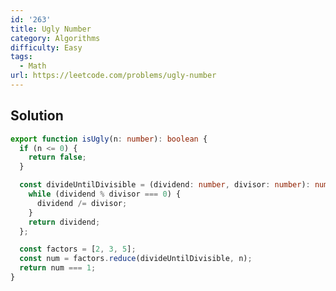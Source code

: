 ```yaml
---
id: '263'
title: Ugly Number
category: Algorithms
difficulty: Easy
tags:
  - Math
url: https://leetcode.com/problems/ugly-number
---
```


## Solution

```typescript showLineNumbers
export function isUgly(n: number): boolean {
  if (n <= 0) {
    return false;
  }

  const divideUntilDivisible = (dividend: number, divisor: number): number => {
    while (dividend % divisor === 0) {
      dividend /= divisor;
    }
    return dividend;
  };

  const factors = [2, 3, 5];
  const num = factors.reduce(divideUntilDivisible, n);
  return num === 1;
}
```
